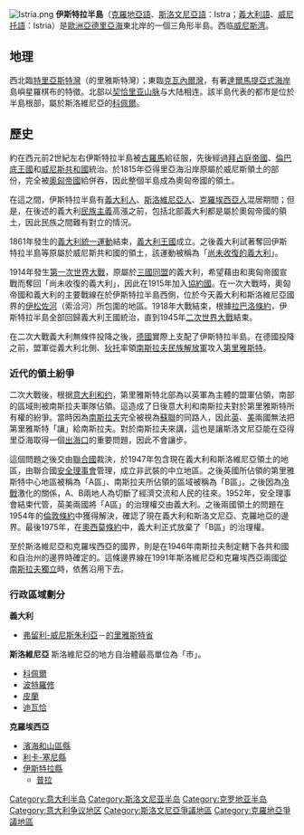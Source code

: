 {{noteTA
|T=zh:伊斯特拉半島; zh-tw:伊斯特里亞半島; 
|1=zh:伊斯特拉; zh-tw:伊斯特里亞;
}}
{{Unreferenced|time=2014-01-04T04:38:48+00:00}}
[[File:Istria.png|right]]
'''伊斯特拉半島'''（[[克羅地亞語|克羅地亞語]]、[[斯洛文尼亞語|斯洛文尼亞語]]：Istra；[[義大利語|義大利語]]、[[威尼托語|威尼托語]]：Istria）是[[歐洲|歐洲]][[亞德里亞海|亞德里亞海]]東北岸的一個三角形半島。西临[[威尼斯湾|威尼斯湾]]。

== 地理 ==
西北臨[[特里亞斯特灣|特里亞斯特灣]]（的里雅斯特灣）；東臨[[克瓦內爾灣|克瓦內爾灣]]，有著[[達爾馬提亞式海岸|達爾馬提亞式海岸]]島嶼星羅棋布的特徵。北部以[[契恰里亚山脉|契恰里亚山脉]]与大陆相连。該半島代表的都市是位於半島根部，屬於斯洛維尼亞的[[科佩爾|科佩爾]]。

== 歷史 ==
約在西元前2世紀左右伊斯特拉半島被[[古羅馬|古羅馬]]給征服，先後經過[[拜占庭帝國|拜占庭帝國]]、[[倫巴底王國|倫巴底王國]]和[[威尼斯共和國|威尼斯共和國]]統治。於1815年亞得里亞海沿岸原屬於威尼斯領土的部份，完全被[[奧匈帝國|奧匈帝國]]給併吞，因此整個半島成為奧匈帝國的領土。

在這之間，伊斯特拉半島有[[義大利人|義大利人]]、[[斯洛維尼亞人|斯洛維尼亞人]]、[[克羅埃西亞人|克羅埃西亞人]]混居期間；但是，在後述的義大利[[民族主義|民族主義]]高漲之前，包括北部義大利都是屬於奧匈帝國的領土，因此民族之間難有對立的情況。

1861年發生的[[義大利統一|義大利統一運動]]結束，[[義大利王國|義大利王國]]成立。之後義大利試著奪回伊斯特拉半島等原屬於威尼斯共和國的領土，該運動被稱為「[[尚未收復的義大利|尚未收復的義大利]]」。

1914年發生[[第一次世界大戰|第一次世界大戰]]，原屬於[[三國同盟|三國同盟]]的義大利，希望藉由和奧匈帝國宣戰而奪回「尚未收復的義大利」，因此在1915年加入[[協約國|協約國]]。在一次大戰時，奧匈帝國和義大利的主要戰線在於伊斯特拉半島西側，位於今天義大利和斯洛維尼亞國界的[[伊松佐河|伊松佐河]]（索洽河）所包圍的地區。1918年大戰結束，根據[[拉巴洛條約|拉巴洛條約]]，伊斯特拉半島全部回歸義大利王國統治，直到1945年[[二次世界大戰|二次世界大戰]]結束。

在二次大戰義大利無條件投降之後，[[德國|德國]]實際上支配了伊斯特拉半島。在德國投降之前，盟軍從義大利北側、[[約瑟普·布羅茲·狄托|狄托]]率領[[南斯拉夫人民民族解放軍及黨衛隊|南斯拉夫民族解放軍]]攻入[[第里雅斯特|第里雅斯特]]。

=== 近代的領土紛爭 ===
{{See also|第里雅斯特自由區}}
二次大戰後，根据[[意大利和约|意大利和约]]，第里雅斯特北部為以英軍為主體的盟軍佔領，南部的區域則被南斯拉夫軍隊佔領。這造成了日後意大利和南斯拉夫對於第里雅斯特所有權的紛爭。當時因為[[南斯拉夫|南斯拉夫]]完全被視為[[蘇聯|蘇聯]]的同路人，因此[[英國|英]]、[[美國|美]]兩國無法把第里雅斯特「讓」給南斯拉夫。對於南斯拉夫來講，這也是讓斯洛文尼亞能在亞得里亞海取得一個[[出海口|出海口]]的重要問題，因此不會讓步。

這個問題之後交由[[聯合國|聯合國]]裁決，於1947年包含現在義大利和斯洛維尼亞領土的地區，由聯合國[[安全理事會|安全理事會]]管理，成立非武裝的中立地區。之後英國所佔領的第里雅斯特中心地區被稱為「A區」、南斯拉夫所佔領的區域被稱為「B區」。之後因為[[冷戰|冷戰]]激化的關係，A、B兩地人為切斷了經濟交流和人民的往來。1952年，安全理事會結束代管，英美兩國將「A區」的治理權交由義大利。之後兩國領土的問題在1954年的[[倫敦條約|倫敦條約]]中獲得解決，確認了現在義大利和斯洛文尼亞、克羅地亞的邊界。最後1975年，在[[奧西莫條約|奧西莫條約]]中，義大利正式放棄了「B區」的治理權。

至於斯洛維尼亞和克羅埃西亞的國界，則是在1946年南斯拉夫制定轄下各共和國和自治州的邊界時確定的。這條邊界線在1991年斯洛維尼亞和克羅埃西亞兩國[[南斯拉夫內戰|從南斯拉夫獨立]]時，依舊沿用下去。

=== 行政區域劃分 ===
'''義大利'''
*[[弗留利-威尼斯朱利亞|弗留利-威尼斯朱利亞]]－[[的里雅斯特省|的里雅斯特省]]

'''斯洛維尼亞'''
斯洛維尼亞的地方自治體最高單位為「市」。
*[[科佩爾|科佩爾]]
*[[波特羅修|波特羅修]]
*[[皮蘭|皮蘭]]
*[[迪瓦恰|迪瓦恰]]

'''克羅埃西亞'''
*[[濱海和山區縣|濱海和山區縣]]
*[[利卡-塞尼縣|利卡-塞尼縣]]
*[[伊斯特拉縣|伊斯特拉縣]]
**[[普拉|普拉]]
{{威尼斯共和国海外领地}}
[[Category:意大利半岛|Category:意大利半岛]]
[[Category:斯洛文尼亚半岛|Category:斯洛文尼亚半岛]]
[[Category:克罗地亚半岛|Category:克罗地亚半岛]]
[[Category:意大利争议地区|Category:意大利争议地区]]
[[Category:斯洛文尼亞爭議地區|Category:斯洛文尼亞爭議地區]]
[[Category:克羅地亞爭議地區|Category:克羅地亞爭議地區]]